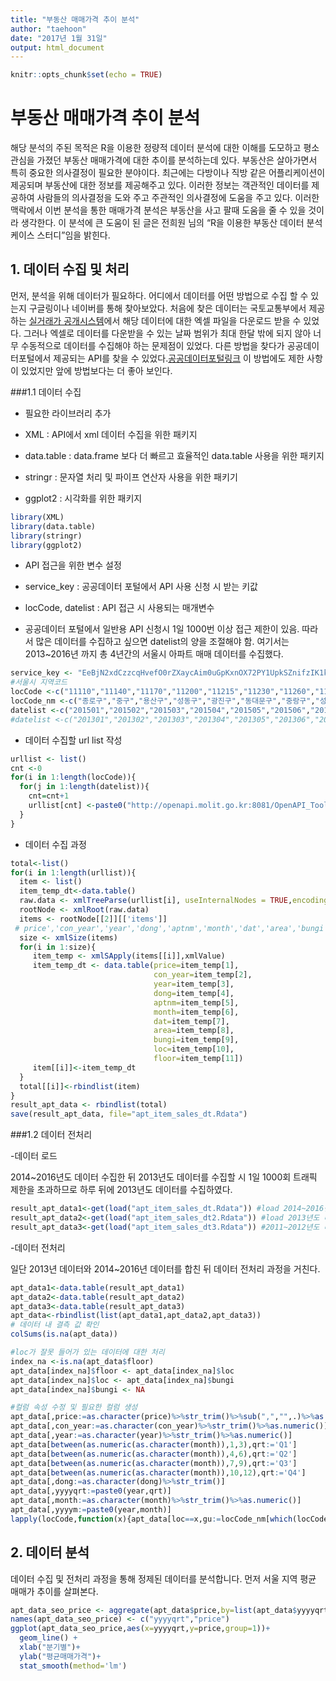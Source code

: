 ```yaml
---
title: "부동산 매매가격 추이 분석"
author: "taehoon"
date: "2017년 1월 31일"
output: html_document
---
```


```r
knitr::opts_chunk$set(echo = TRUE)
```


# 부동산 매매가격 추이 분석

해당 분석의 주된 목적은 R을 이용한 정량적 데이터 분석에 대한 이해를 도모하고 평소 관심을 가졌던 부동산 매매가격에 대한 추이를 분석하는데 있다.
부동산은 살아가면서 특히 중요한 의사결정이 필요한 분야이다. 최근에는 다방이나 직방 같은 어플리케이션이 제공되며 부동산에 대한 정보를 제공해주고 있다. 이러한 정보는 객관적인 데이터를 제공하여 사람들의 의사결정을 도와 주고 주관적인 의사결정에 도움을 주고 있다. 이러한 맥락에서 이번 분석을 통한 매매가격 분석은 부동산을 사고 팔때 도움을 줄 수 있을 것이라 생각한다.
이 분석에 큰 도움이 된 글은 전희원 님의 "R을 이용한 부동산 데이터 분석 케이스 스터디"임을 밝힌다.

## 1. 데이터 수집 및 처리 
먼저, 분석을 위해 데이터가 필요하다. 어디에서 데이터를 어떤 방법으로 수집 할 수 있는지 구글링이나 네이버를 통해 찾아보았다.
처음에 찾은 데이터는 국토교통부에서 제공하는 [실거래가 공개시스템](http://rtdown.molit.go.kr/)에서 해당 데이터에 대한 엑셀 파일을 다운로드 받을 수 있었다. 그러나 엑셀로 데이터를 다운받을 수 있는 날짜 범위가 최대 한달 밖에 되지 않아 너무 수동적으로 데이터를 수집해야 하는 문제점이 있었다. 다른 방법을 찾다가 공공데이터포털에서 제공되는 API를 찾을 수 있었다.[공공데이터포털링크](https://www.data.go.kr/dataset/3050988/openapi.do) 이 방법에도 제한 사항이 있었지만 앞에 방법보다는 더 좋아 보인다.

###1.1 데이터 수집 

- 필요한 라이브러리 추가

 - XML : API에서 xml 데이터 수집을 위한 패키지
 - data.table : data.frame 보다 더 빠르고 효율적인 data.table 사용을 위한  패키지
 - stringr : 문자열 처리 및 파이프 연산자 사용을 위한 패키기
 - ggplot2 : 시각화를 위한 패키지
```r
library(XML)
library(data.table)
library(stringr)
library(ggplot2)
```

- API 접근을 위한 변수 설정

- service_key : 공공데이터 포털에서 API 사용 신청 시 받는 키값
- locCode, datelist : API 접근 시 사용되는 매개변수
- 공공데이터 포털에서 일반용 API 신청시 1일 1000번 이상 접근 제한이 있음. 따라서 많은 데이터를 수집하고 싶으면 datelist의 양을 조절해야 함. 여기서는 2013~2016년 까지 총 4년간의 서울시 아파트 매매 데이터를 수집했다.

```r
service_key <- "EeBjN2xdCzzcqHvefO0rZXaycAim0uGpKxnOX72PY1UpkSZnifzIK1kxLm61XXaQ4pFxhbW%2F%2FZbmQDKFiAFNVA%3D%3D"
#서울시 지역코드
locCode <-c("11110","11140","11170","11200","11215","11230","11260","11290","11305","11320","11350","11380","11410","11440","11470","11500","11530","11545","11560","11590","11620","11650","11680","11710","11740")
locCode_nm <-c("종로구","중구","용산구","성동구","광진구","동대문구","중랑구","성북구","강북구","도봉구","노원구","은평구","서대문구","마포구","양천구","강서구","구로구","금천구","영등포구","동작구","관악구","서초구","강남구","송파구","강동구")
datelist <-c("201501","201502","201503","201504","201505","201506","201507","201508","201509","201510","201511","201512","201401","201402","201403","201404","201405","201406","201407","201408","201409","201410","201411","201412","201601","201602","201603","201604","201605","201606","201607","201608","201609","201610","201611","201612")
#datelist <-c("201301","201302","201303","201304","201305","201306","201307","201308","201309","201310","201311","201312")
```

- 데이터 수집할 url list 작성

```r
urllist <- list()
cnt <-0
for(i in 1:length(locCode)){
  for(j in 1:length(datelist)){
    cnt=cnt+1
    urllist[cnt] <-paste0("http://openapi.molit.go.kr:8081/OpenAPI_ToolInstallPackage/service/rest/RTMSOBJSvc/getRTMSDataSvcAptTrade?LAWD_CD=",locCode[i],"&DEAL_YMD=",datelist[j],"&serviceKey=",service_key) 
  }
}

```

- 데이터 수집 과정

```r
total<-list()
for(i in 1:length(urllist)){
  item <- list()
  item_temp_dt<-data.table()
  raw.data <- xmlTreeParse(urllist[i], useInternalNodes = TRUE,encoding = "utf-8")
  rootNode <- xmlRoot(raw.data)
  items <- rootNode[[2]][['items']]
 # price','con_year','year','dong','aptnm','month','dat','area','bungi','loc','floor'
  size <- xmlSize(items)
  for(i in 1:size){
     item_temp <- xmlSApply(items[[i]],xmlValue)
     item_temp_dt <- data.table(price=item_temp[1],
                                con_year=item_temp[2],
                                year=item_temp[3],
                                dong=item_temp[4],
                                aptnm=item_temp[5],
                                month=item_temp[6],
                                dat=item_temp[7],
                                area=item_temp[8],
                                bungi=item_temp[9],
                                loc=item_temp[10],
                                floor=item_temp[11])
     item[[i]]<-item_temp_dt
  }
  total[[i]]<-rbindlist(item)
}
result_apt_data <- rbindlist(total)
save(result_apt_data, file="apt_item_sales_dt.Rdata")
```

###1.2 데이터 전처리

-데이터 로드 

2014~2016년도 데이터 수집한 뒤 2013년도 데이터를 수집할 시 1일 1000회 트래픽 제한을 초과하므로 하루 뒤에 2013년도 데이터를 수집하였다.  

```r
result_apt_data1<-get(load("apt_item_sales_dt.Rdata")) #load 2014~2016년도 데이터
result_apt_data2<-get(load("apt_item_sales_dt2.Rdata")) #load 2013년도 데이터
result_apt_data3<-get(load("apt_item_sales_dt3.Rdata")) #2011~2012년도 데이터 데이터
```

-데이터 전처리

일단 2013년 데이터와 2014~2016년 데이터를 합친 뒤 데이터 전처리 과정을 거친다.
```r
apt_data1<-data.table(result_apt_data1)
apt_data2<-data.table(result_apt_data2)
apt_data3<-data.table(result_apt_data3)
apt_data<-rbindlist(list(apt_data1,apt_data2,apt_data3))
# 데이터 내 결측 값 확인
colSums(is.na(apt_data)) 

#loc가 잘못 들어가 있는 데이터에 대한 처리
index_na <-is.na(apt_data$floor)
apt_data[index_na]$floor <- apt_data[index_na]$loc
apt_data[index_na]$loc <- apt_data[index_na]$bungi
apt_data[index_na]$bungi <- NA

#컬럼 속성 수정 및 필요한 컬럼 생성
apt_data[,price:=as.character(price)%>%str_trim()%>%sub(",","",.)%>%as.numeric()]
apt_data[,con_year:=as.character(con_year)%>%str_trim()%>%as.numeric()]
apt_data[,year:=as.character(year)%>%str_trim()%>%as.numeric()]
apt_data[between(as.numeric(as.character(month)),1,3),qrt:='Q1']
apt_data[between(as.numeric(as.character(month)),4,6),qrt:='Q2']
apt_data[between(as.numeric(as.character(month)),7,9),qrt:='Q3']
apt_data[between(as.numeric(as.character(month)),10,12),qrt:='Q4']
apt_data[,dong:=as.character(dong)%>%str_trim()]
apt_data[,yyyyqrt:=paste0(year,qrt)]
apt_data[,month:=as.character(month)%>%str_trim()%>%as.numeric()]
apt_data[,yyyym:=paste0(year,month)]
lapply(locCode,function(x){apt_data[loc==x,gu:=locCode_nm[which(locCode==x)]]})

```


## 2. 데이터 분석 

데이터 수집 및 전처리 과정을 통해 정제된 데이터를 분석합니다.
먼저 서울 지역 평균 매매가 추이를 살펴본다.
```r
apt_data_seo_price <- aggregate(apt_data$price,by=list(apt_data$yyyyqrt),mean)
names(apt_data_seo_price) <- c("yyyyqrt","price")
ggplot(apt_data_seo_price,aes(x=yyyyqrt,y=price,group=1))+
  geom_line() +
  xlab("분기별")+
  ylab("평균매매가격")+
  stat_smooth(method='lm')
```


